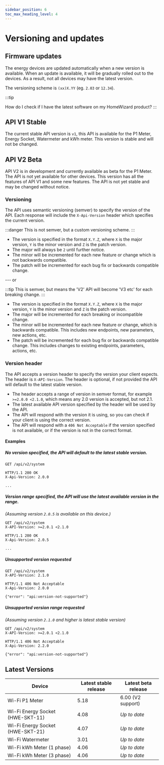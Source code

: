 ```yaml
---
sidebar_position: 6
toc_max_heading_level: 4
---
```



# Versioning and updates

## Firmware updates

The energy devices are updated automatically when a new version is available.
When an update is available, it will be gradually rolled out to the devices. As a result, not all devices may have the latest version.

The versioning scheme is `(xx)X.YY` (eg. `2.03` or `12.34`).

:::tip

<Link to='https://helpdesk.homewizard.com/en/articles/9167578'>How do I check if I have the latest software on my HomeWizard product?</Link>
:::

## API V1 <Badge color='hw-green'>Stable</Badge>

The current stable API version is `v1`, this API is available for the P1 Meter, Energy Socket, Watermeter and kWh meter. This version is stable and will not be changed.

## API V2 <Badge color='hw-orange'>Beta</Badge>

API V2 is in development and currently available as beta for the P1 Meter. The API is not yet available for other devices. This version has all the features of API V1 and some new features. The API is not yet stable and may be changed without notice.

### Versioning

The API uses semantic versioning (semver) to specify the version of the API. Each response will include the `X-Api-Version` header which specifies the current version.

:::danger
This is not semver, but a custom versioning scheme.
:::

-   The version is specified in the format `X.Y.Z`, where `X` is the major version, `Y` is the minor version and `Z` is the patch version.
-   The major will always be `2` until further notice.
-   The minor will be incremented for each new feature or change which is not backwards compatible.
-   The patch will be incremented for each bug fix or backwards compatible change.

--- or

:::tip
This is semver, but means the 'V2' API will become 'V3 etc' for each breaking change.
:::

-   The version is specified in the format `X.Y.Z`, where `X` is the major version, `Y` is the minor version and `Z` is the patch version.
-   The major will be incremented for each breaking or incompatible change.
-   The minor will be incremented for each new feature or change, which is backwards compatible. This includes new endpoints, new parameters, new actions, etc.
-   The patch will be incremented for each bug fix or backwards compatible change. This includes changes to existing endpoints, parameters, actions, etc.

### Version header

The API accepts a version header to specify the version your client expects. The header is `X-API-Version`. The header is optional, if not provided the API will default to the latest stable version.

-   The header accepts a range of version in semver format, for example `>=2.0.0 <2.1.0`, which means any 2.0 version is accepted, but not 2.1.
-   The latest available API version specified by the header will be used by the API.
-   The API will respond with the version it is using, so you can check if your client is using the correct version.
-   The API will respond with a `406 Not Acceptable` if the version specified is not available, or if the version is not in the correct format.

#### Examples

##### No version specified, the API will default to the latest stable version.

```http title="Request"
GET /api/v2/system
```

```http title="Response"
HTTP/1.1 200 OK
X-Api-Version: 2.0.0

...
```

##### Version range specified, the API will use the latest available version in the range.

_(Assuming version `2.0.5` is available on this device.)_

```http title="Request"
GET /api/v2/system
X-API-Version: >=2.0.1 <2.1.0
```

```http title="Response"
HTTP/1.1 200 OK
X-Api-Version: 2.0.5

...
```

##### Unsupported version requested

```http title="Request"
GET /api/v2/system
X-API-Version: 2.1.0
```

```http title="Response"
HTTP/1.1 406 Not Acceptable
X-Api-Version: 2.0.0

{"error": "api:version-not-supported"}
```

##### Unsupported version range requested

_(Assuming version `2.1.0` and higher is latest stable version)_

```http title="Request"
GET /api/v2/system
X-API-Version: >=2.0.1 <2.1.0
```

```http title="Response"
HTTP/1.1 406 Not Acceptable
X-Api-Version: 2.2.0

{"error": "api:version-not-supported"}
```

## Latest Versions

| Device                           | Latest stable release | Latest beta release |
| -------------------------------- | --------------------- | ------------------- |
| Wi-Fi P1 Meter                   | 5.18                  | 6.00 (V2 support)   |
| Wi-Fi Energy Socket (HWE-SKT-11) | 4.08                  | _Up to date_        |
| Wi-Fi Energy Socket (HWE-SKT-21) | 4.07                  | _Up to date_        |
| Wi-Fi Watermeter                 | 3.01                  | _Up to date_        |
| Wi-Fi kWh Meter (1 phase)        | 4.06                  | _Up to date_        |
| Wi-Fi kWh Meter (3 phase)        | 4.06                  | _Up to date_        |
